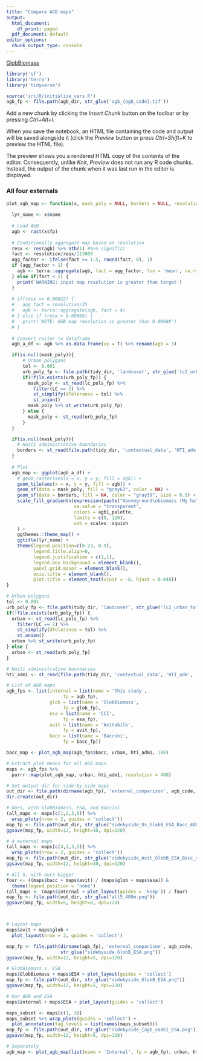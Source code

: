 ```yaml
---
title: "Compare AGB maps"
output:
  html_document:
    df_print: paged
  pdf_document: default
editor_options: 
  chunk_output_type: console
---
```


[GlobBiomass](http://globbiomass.org/wp-content/uploads/GB_Maps/Globbiomass_global_dataset.html)

```r
library('sf')
library('terra')
library('tidyverse')

source('src/R/initialize_vars.R')
agb_fp <- file.path(agb_dir, str_glue('agb_{agb_code}.tif'))
```

Add a new chunk by clicking the *Insert Chunk* button on the toolbar or by pressing *Ctrl+Alt+I*.

When you save the notebook, an HTML file containing the code and output will be saved alongside it (click the *Preview* button or press *Ctrl+Shift+K* to preview the HTML file).

The preview shows you a rendered HTML copy of the contents of the editor. Consequently, unlike *Knit*, *Preview* does not run any R code chunks. Instead, the output of the chunk when it was last run in the editor is displayed.

### All four externals

```r
plot_agb_map <- function(x, mask_poly = NULL, borders = NULL, resolution = 200) {
  
  lyr_name <- x$name
  
  # Load AGB
  agb <- rast(x$fp)
  
  # Conditionally aggregate map based on resolution
  resx <- res(agb) %>% nth(1) #%>% signif(2)
  fact <- resolution/resx/113000
  agg_factor <- ifelse(fact >= 1.5, round(fact, 0), 1)
  if (agg_factor > 1) {
    agb <- terra::aggregate(agb, fact = agg_factor, fun = 'mean', na.rm = TRUE)
  } else if(fact < 1) {
    print('WARNING: input map resolution is greater than target')
  }
  
  # if(resx == 0.00022) {
  #   agg_fact = resolution/25
  #   agb <- terra::aggregate(agb, fact = 4)
  # } else if (resx > 0.00089) {
  #   print('NOTE: AGB map resolution is greater than 0.00089')
  # }
  
  # Convert raster to dataframe
  agb_a_df <- agb %>% as.data.frame(xy = T) %>% rename(agb = 3)

  if(is.null(mask_poly)){
      # Urban polygons
      tol <- 0.001
      urb_poly_fp <- file.path(tidy_dir, 'landcover', str_glue('lc2_urban_tol{tol}.gpkg'))
      if(!file.exists(urb_poly_fp)) {
        mask_poly <- st_read(lc_pols_fp) %>% 
          filter(LC == 2) %>% 
          st_simplify(dTolerance = tol) %>% 
          st_union()
        mask_poly %>% st_write(urb_poly_fp)
      } else {
        mask_poly <- st_read(urb_poly_fp)
      }
  }

  if(is.null(mask_poly)){
    # Haiti administrative boundaries
    borders <- st_read(file.path(tidy_dir, 'contextual_data', 'HTI_adm', 'HTI_adm1.shp'))
  }
  
  # Plot
  agb_map <- ggplot(agb_a_df) +
    # geom_raster(aes(x = x, y = y, fill = agb)) +
    geom_tile(aes(x = x, y = y, fill = agb)) +
    geom_sf(data = mask_poly, fill = "gray63", color = NA) +
    geom_sf(data = borders, fill = NA, color = "gray39", size = 0.3) +
    scale_fill_gradientn(expression(paste("Aboveground\nbiomass (Mg ha"^"-1", ")")), 
                         na.value = "transparent", 
                         colors = agb1_palette,
                         limits = c(0, 120),
                         oob = scales::squish
    ) +
    ggthemes::theme_map() +
    ggtitle(lyr_name) +
    theme(legend.position=c(0.23, 0.9),
          legend.title.align=0,
          legend.justification = c(1,1),
          legend.box.background = element_blank(),
          panel.grid.minor = element_blank(),
          axis.title = element_blank(), 
          plot.title = element_text(vjust = -8, hjust = 0.048)) 
}

# Urban polygons
tol <- 0.001
urb_poly_fp <- file.path(tidy_dir, 'landcover', str_glue('lc2_urban_tol{tol}.gpkg'))
if(!file.exists(urb_poly_fp)) {
  urban <- st_read(lc_pols_fp) %>% 
    filter(LC == 2) %>% 
    st_simplify(dTolerance = tol) %>% 
    st_union()
  urban %>% st_write(urb_poly_fp)
} else {
  urban <- st_read(urb_poly_fp)
}

# Haiti administrative boundaries
hti_adm1 <- st_read(file.path(tidy_dir, 'contextual_data', 'HTI_adm', 'HTI_adm1.shp'))

# List of AGB maps
agb_fps <- list(internal = list(name = 'This study',
                     fp = agb_fp),
                glob = list(name = 'GlobBiomass',
                     fp = glob_fp), 
                esa = list(name = 'CCI', 
                     fp = esa_fp), 
                avit = list(name = 'Avitabile',
                     fp = avit_fp), 
                bacc = list(name = 'Baccini',
                     fp = bacc_fp))
```


```r
bacc_map <- plot_agb_map(agb_fps$bacc, urban, hti_adm1, 100)
```


```r
# Extract plot means for all AGB maps
maps <- agb_fps %>% 
  purrr::map(plot_agb_map, urban, hti_adm1, resolution = 400) 

# Set output dir for side-by-side maps
out_dir <- file.path(dirname(agb_fp), 'external_comparison', agb_code, 'sidebyside')
dir.create(out_dir)

# Ours, with GlobBiomass, ESA, and Baccini
(all_maps <- maps[c(1,2,3,5)] %>% 
  wrap_plots(nrow = 2, guides = 'collect'))
map_fp <- file.path(out_dir, str_glue("sidebyside_Us_GlobB_ESA_Bacc_400m.png"))
ggsave(map_fp, width=12, height=10, dpi=120)

# 4 external maps
(all_maps <- maps[c(4,2,3,5)] %>% 
  wrap_plots(nrow = 2, guides = 'collect'))
map_fp <- file.path(out_dir, str_glue("sidebyside_Avit_GlobB_ESA_Bacc_400m.png"))
ggsave(map_fp, width=12, height=10, dpi=120)

# All 5, with ours bigger
four <- ((maps$bacc + maps$avit) / (maps$glob + maps$esa)) &
  theme(legend.position = 'none')
(all_maps <- (maps$internal + plot_layout(guides = 'keep')) / four)
map_fp <- file.path(out_dir, str_glue("all5_400m.png"))
ggsave(map_fp, width=5, height=8, dpi=120)



# Layout maps
maps$avit + maps$glob +
  plot_layout(nrow = 2, guides = 'collect')

map_fp <- file.path(dirname(agb_fp), 'external_comparison', agb_code,
                    str_glue("sidebyside_GlobB_ESA.png"))
ggsave(map_fp, width=12, height=5, dpi=120)

# GlobBiomass v. ESA
maps$GlobBiomass + maps$ESA + plot_layout(guides = 'collect')
map_fp <- file.path(out_dir, str_glue("sidebyside_GlobB_ESA.png"))
ggsave(map_fp, width=12, height=5, dpi=120)

# Our AGB and ESA
maps$internal + maps$ESA + plot_layout(guides = 'collect')

maps_subset <- maps[c(1, 3)]
maps_subset %>% wrap_plots(guides = 'collect') +
  plot_annotation(tag_levels = list(names(maps_subset)))
map_fp <- file.path(out_dir, str_glue("sidebyside_{agb_code}_ESA.png"))
ggsave(map_fp, width=12, height=5, dpi=120)

# Separately
agb_map <- plot_agb_map(list(name = 'Internal', fp = agb_fp), urban, hti_adm1)
```

